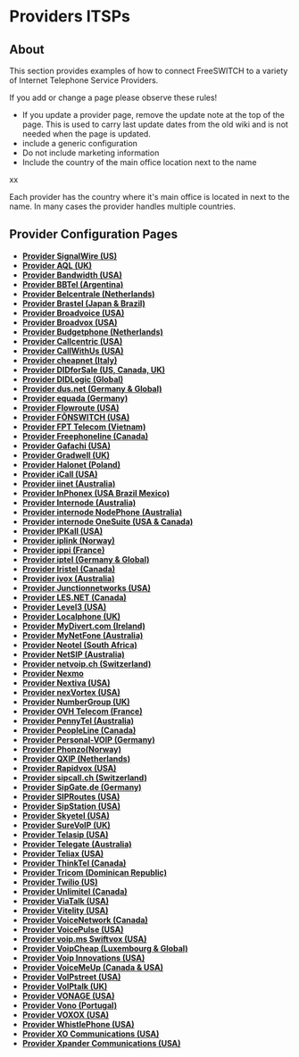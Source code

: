 
# Providers ITSPs 

 

## About

This section provides examples of how to connect FreeSWITCH to a variety of Internet Telephone Service Providers.

If you add or change a page please observe these rules!

* If you update a provider page, remove the update note at the top of the page. This is used to carry last update dates from the old wiki and is not needed when the page is updated.
* include a generic configuration
* Do not include marketing information
* Include the country of the main office location next to the name

xx

Each provider has the country where it's main office is located in next to the name. In many cases the provider handles multiple countries.

## Provider Configuration Pages

* **[Provider SignalWire (US)](./20709712.mdx)**
* **[Provider AQL (UK)](./2883627.mdx)**
* **[Provider Bandwidth (USA)](./2883631.mdx)**
* **[Provider BBTel (Argentina)](./2883633.mdx)**
* **[Provider Belcentrale (Netherlands)](./2883643.mdx)**
* **[Provider Brastel (Japan & Brazil)](./2883645.mdx)**
* **[Provider Broadvoice (USA)](./2883657.mdx)**
* **[Provider Broadvox (USA)](./2883699.mdx)**
* **[Provider Budgetphone (Netherlands)](./2883666.mdx)**
* **[Provider Callcentric (USA)](./2883670.mdx)**
* **[Provider CallWithUs (USA)](./2883680.mdx)**
* **[Provider cheapnet (Italy)](./2883682.mdx)**
* **[Provider DIDforSale (US, Canada, UK)](./2883684.mdx)**
* **[Provider DIDLogic (Global)](./2883686.mdx)**
* **[Provider dus.net (Germany & Global)](./2883688.mdx)**
* **[Provider equada (Germany)](./10289417.mdx)**
* **[Provider Flowroute (USA)](./2883692.mdx)**
* **[Provider FŌNSWITCH (USA)](./2883695.mdx)**
* **[Provider FPT Telecom (Vietnam)](./5046346.mdx)**
* **[Provider Freephoneline (Canada)](./2883697.mdx)**
* **[Provider Gafachi (USA)](./2883707.mdx)**
* **[Provider Gradwell (UK)](./2883709.mdx)**
* **[Provider Halonet (Poland)](./2883711.mdx)**
* **[Provider iCall (USA)](./2883713.mdx)**
* **[Provider iinet (Australia)](./2883717.mdx)**
* **[Provider InPhonex (USA Brazil Mexico)](./2883719.mdx)**
* **[Provider Internode (Australia)](./2883721.mdx)**
* **[Provider internode NodePhone (Australia)](./2883814.mdx)**
* **[Provider internode OneSuite (USA & Canada)](./2883819.mdx)**
* **[Provider IPKall (USA)](./2883723.mdx)**
* **[Provider iplink (Norway)](./2883725.mdx)**
* **[Provider ippi (France)](./2883729.mdx)**
* **[Provider iptel (Germany & Global)](./2883727.mdx)**
* **[Provider Iristel (Canada)](./2883733.mdx)**
* **[Provider ivox (Australia)](./2883735.mdx)**
* **[Provider Junctionnetworks (USA)](./2883740.mdx)**
* **[Provider LES.NET (Canada)](./2883742.mdx)**
* **[Provider Level3 (USA)](./2883744.mdx)**
* **[Provider Localphone (UK)](./2883746.mdx)**
* **[Provider MyDivert.com (Ireland)](./2883779.mdx)**
* **[Provider MyNetFone (Australia)](./2883782.mdx)**
* **[Provider Neotel (South Africa)](./2883786.mdx)**
* **[Provider NetSIP (Australia)](./2883810.mdx)**
* **[Provider netvoip.ch (Switzerland)](./2883812.mdx)**
* **[Provider Nexmo](./Provider-Nexmo_6587737.mdx)**
* **[Provider Nextiva (USA)](./2883800.mdx)**
* **[Provider nexVortex (USA)](./2883808.mdx)**
* **[Provider NumberGroup (UK)](./2883816.mdx)**
* **[Provider OVH Telecom (France)](./2883821.mdx)**
* **[Provider PennyTel (Australia)](./2883823.mdx)**
* **[Provider PeopleLine (Canada)](./2883827.mdx)**
* **[Provider Personal-VOIP (Germany)](./2883829.mdx)**
* **[Provider Phonzo(Norway)](./2883831.mdx)**
* **[Provider QXIP (Netherlands)](./2883833.mdx)**
* **[Provider Rapidvox (USA)](./2883835.mdx)**
* **[Provider sipcall.ch (Switzerland)](./2883838.mdx)**
* **[Provider SipGate.de (Germany)](./2883840.mdx)**
* **[Provider SIPRoutes (USA)](./2883847.mdx)**
* **[Provider SipStation (USA)](./2883850.mdx)**
* **[Provider Skyetel (USA)](./39419968.mdx)**
* **[Provider SureVoIP (UK)](./2883852.mdx)**
* **[Provider Telasip (USA)](./2883856.mdx)**
* **[Provider Telegate (Australia)](./2883905.mdx)**
* **[Provider Teliax (USA)](./2883854.mdx)**
* **[Provider ThinkTel (Canada)](./2883860.mdx)**
* **[Provider Tricom (Dominican Republic)](./2883862.mdx)**
* **[Provider Twilio (US)](./2883943.mdx)**
* **[Provider Unlimitel (Canada)](./2883864.mdx)**
* **[Provider ViaTalk (USA)](./2883866.mdx)**
* **[Provider Vitelity (USA)](./2883868.mdx)**
* **[Provider VoiceNetwork (Canada)](./2883878.mdx)**
* **[Provider VoicePulse (USA)](./2883880.mdx)**
* **[Provider voip.ms Swiftvox (USA)](./2883894.mdx)**
* **[Provider VoipCheap (Luxembourg & Global)](./2883885.mdx)**
* **[Provider Voip Innovations (USA)](./2883882.mdx)**
* **[Provider VoiceMeUp (Canada & USA)](./2883874.mdx)**
* **[Provider VoIPstreet (USA)](./2883887.mdx)**
* **[Provider VoIPtalk (UK)](./2883890.mdx)**
* **[Provider VONAGE (USA)](./2883896.mdx)**
* **[Provider Vono (Portugal)](./2883898.mdx)**
* **[Provider VOXOX (USA)](./2883858.mdx)**
* **[Provider WhistlePhone (USA)](./2883900.mdx)**
* **[Provider XO Communications (USA)](./3966198.mdx)**
* **[Provider Xpander Communications (USA)](./2883902.mdx)**


